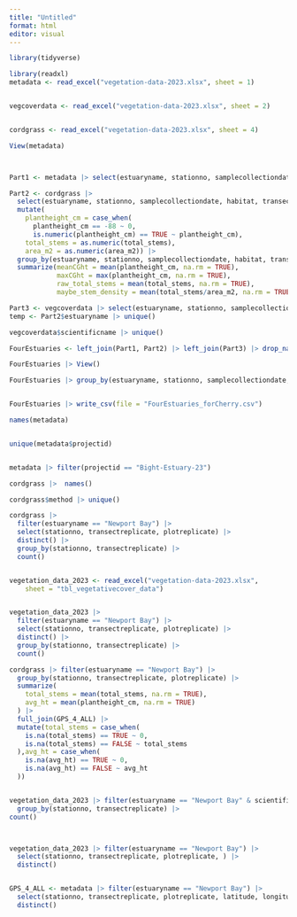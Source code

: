 ```yaml
---
title: "Untitled"
format: html
editor: visual
---
```


```r
library(tidyverse)


```

```r
library(readxl)
metadata <- read_excel("vegetation-data-2023.xlsx", sheet = 1)


vegcoverdata <- read_excel("vegetation-data-2023.xlsx", sheet = 2)


cordgrass <- read_excel("vegetation-data-2023.xlsx", sheet = 4)

View(metadata)



Part1 <- metadata |> select(estuaryname, stationno, samplecollectiondate, transectreplicate, plotreplicate, habitat, vegetated_cover, latitude, longitude, tide)

Part2 <- cordgrass |> 
  select(estuaryname, stationno, samplecollectiondate, habitat, transectreplicate, plotreplicate, live_dead, total_stems, plantheight_replicate, plantheight_cm, area_m2) |> 
  mutate(
    plantheight_cm = case_when(
      plantheight_cm == -88 ~ 0, 
      is.numeric(plantheight_cm) == TRUE ~ plantheight_cm),
    total_stems = as.numeric(total_stems),
    area_m2 = as.numeric(area_m2)) |> 
  group_by(estuaryname, stationno, samplecollectiondate, habitat, transectreplicate, plotreplicate) |> 
  summarize(meanCGht = mean(plantheight_cm, na.rm = TRUE), 
            maxCGht = max(plantheight_cm, na.rm = TRUE),
            raw_total_stems = mean(total_stems, na.rm = TRUE),
            maybe_stem_density = mean(total_stems/area_m2, na.rm = TRUE))

Part3 <- vegcoverdata |> select(estuaryname, stationno, samplecollectiondate, habitat, transectreplicate, plotreplicate, covertype, scientificname, estimatedcover, percentcovercode, tallestplantheight_cm) |> filter(scientificname == "Spartina foliosa")
temp <- Part2$estuaryname |> unique()

vegcoverdata$scientificname |> unique()

FourEstuaries <- left_join(Part1, Part2) |> left_join(Part3) |> drop_na(latitude) |> filter(estuaryname %in% temp[2:5]) 

FourEstuaries |> View()

FourEstuaries |> group_by(estuaryname, stationno, samplecollectiondate, transectreplicate, plotreplicate, habitat, vegetated_cover, latitude, longitude, tide)


FourEstuaries |> write_csv(file = "FourEstuaries_forCherry.csv")


```

```r
names(metadata)


unique(metadata$projectid)


metadata |> filter(projectid == "Bight-Estuary-23")
```

```r
cordgrass |>  names()

cordgrass$method |> unique()

cordgrass |> 
  filter(estuaryname == "Newport Bay") |> 
  select(stationno, transectreplicate, plotreplicate) |> 
  distinct() |> 
  group_by(stationno, transectreplicate) |> 
  count()


vegetation_data_2023 <- read_excel("vegetation-data-2023.xlsx", 
    sheet = "tbl_vegetativecover_data")



```

```r
vegetation_data_2023 |> 
  filter(estuaryname == "Newport Bay") |> 
  select(stationno, transectreplicate, plotreplicate) |> 
  distinct() |> 
  group_by(stationno, transectreplicate) |> 
  count()
```

```r
cordgrass |> filter(estuaryname == "Newport Bay") |> 
  group_by(stationno, transectreplicate, plotreplicate) |> 
  summarize(
    total_stems = mean(total_stems, na.rm = TRUE),
    avg_ht = mean(plantheight_cm, na.rm = TRUE)
  ) |> 
  full_join(GPS_4_ALL) |> 
  mutate(total_stems = case_when(
    is.na(total_stems) == TRUE ~ 0,
    is.na(total_stems) == FALSE ~ total_stems
  ),avg_ht = case_when(
    is.na(avg_ht) == TRUE ~ 0,
    is.na(avg_ht) == FALSE ~ avg_ht
  ))


vegetation_data_2023 |> filter(estuaryname == "Newport Bay" & scientificname == "Spartina foliosa" & live_dead == "Live") |> 
  group_by(stationno, transectreplicate) |> 
count()



vegetation_data_2023 |> filter(estuaryname == "Newport Bay") |> 
  select(stationno, transectreplicate, plotreplicate, ) |> 
  distinct()


GPS_4_ALL <- metadata |> filter(estuaryname == "Newport Bay") |> 
  select(stationno, transectreplicate, plotreplicate, latitude, longitude) |> 
  distinct()

```
